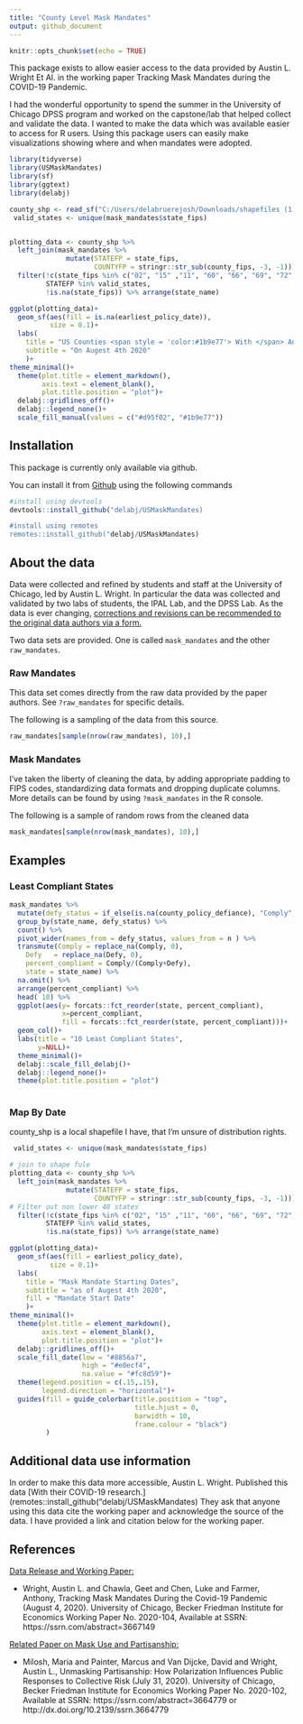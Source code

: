 ```yaml
---
title: "County Level Mask Mandates"
output: github_document
---
```


```r
knitr::opts_chunk$set(echo = TRUE)
```

This package exists to allow easier access to the data provided by Austin L. Wright Et Al. in the working paper Tracking Mask Mandates during the COVID-19 Pandemic. 

I had the wonderful opportunity to spend the summer in the University of Chicago DPSS program and worked on the capstone/lab that helped collect and validate the data. I wanted to make the data which was available easier to access for R users. Using this package users can easily make visualizations showing where and when mandates were adopted. 

```r
library(tidyverse)
library(USMaskMandates)
library(sf)
library(ggtext)
library(delabj)

county_shp <- read_sf("C:/Users/delabruerejosh/Downloads/shapefiles (1)/cb_2018_us_county_500k/cb_2018_us_county_500k.shp")
 valid_states <- unique(mask_mandates$state_fips)


plotting_data <- county_shp %>%
  left_join(mask_mandates %>%
              mutate(STATEFP = state_fips,
                     COUNTYFP = stringr::str_sub(county_fips, -3, -1))) %>%
  filter(!c(state_fips %in% c("02", "15" ,"11", "60", "66", "69", "72", "78")), 
         STATEFP %in% valid_states, 
         !is.na(state_fips)) %>% arrange(state_name)

ggplot(plotting_data)+
  geom_sf(aes(fill = is.na(earliest_policy_date)), 
          size = 0.1)+
  labs(
    title = "US Counties <span style = 'color:#1b9e77'> With </span> And <span style = 'color:#d95f02'>Without</span> Mask Mandates",
    subtitle = "On Augest 4th 2020"
    )+
theme_minimal()+
  theme(plot.title = element_markdown(), 
        axis.text = element_blank(), 
        plot.title.position = "plot")+
  delabj::gridlines_off()+
  delabj::legend_none()+
  scale_fill_manual(values = c("#d95f02", "#1b9e77"))


```

## Installation

This package is currently only available via github. 

You can install it from [Github](github.com) using the following commands

``` r 
#install using devtools
devtools::install_github("delabj/USMaskMandates)

#install using remotes
remotes::install_github("delabj/USMaskMandates)

```

## About the data

Data were collected and refined by students and staff at the University of Chicago, led by Austin L. Wright. In particular the data was collected and validated by two labs of students, the IPAL Lab, and the DPSS Lab. As the data is ever changing, [corrections and revisions can be recommended to the original data authors via a form. ](https://docs.google.com/forms/u/2/d/e/1FAIpQLSfi4NTKH8_kFD8hb7_oWdcY2pIp9_YEbwvGs7kLmqU99_rQvw/viewform?usp=send_form) 

Two data sets are provided. One is called `mask_mandates` and the other `raw_mandates`. 

### Raw Mandates

This data set comes directly from the raw data provided by the paper authors. See `?raw_mandates` for specific details. 

The following is a sampling of the data from this source.
```r
raw_mandates[sample(nrow(raw_mandates), 10),] 
```

### Mask Mandates

I've taken the liberty of cleaning the data, by adding appropriate padding to FIPS codes, standardizing data formats and dropping duplicate columns. More details can be found by using `?mask_mandates` in the R console. 

The following is a sample of random rows from the cleaned data
```r
mask_mandates[sample(nrow(mask_mandates), 10),] 
```


## Examples


### Least Compliant States
```r
mask_mandates %>%
  mutate(defy_status = if_else(is.na(county_policy_defiance), "Comply", "Defy" )) %>%
  group_by(state_name, defy_status) %>%
  count() %>% 
  pivot_wider(names_from = defy_status, values_from = n ) %>%
  transmute(Comply = replace_na(Comply, 0),
    Defy   = replace_na(Defy, 0),
    percent_compliant = Comply/(Comply+Defy), 
    state = state_name) %>%
  na.omit() %>%
  arrange(percent_compliant) %>%
  head( 10) %>%
  ggplot(aes(y= forcats::fct_reorder(state, percent_compliant), 
             x=percent_compliant, 
             fill = forcats::fct_reorder(state, percent_compliant)))+
  geom_col()+
  labs(title = "10 Least Compliant States", 
       y=NULL)+
  theme_minimal()+
  delabj::scale_fill_delabj()+
  delabj::legend_none()+
  theme(plot.title.position = "plot")
         
```

###  Map By Date

county_shp is a local shapefile I have, that I'm unsure of distribution rights. 

```r
 valid_states <- unique(mask_mandates$state_fips)

# join to shape fule
plotting_data <- county_shp %>%
  left_join(mask_mandates %>%
              mutate(STATEFP = state_fips,
                     COUNTYFP = stringr::str_sub(county_fips, -3, -1))) %>%
# Filter out non lower 48 states
  filter(!c(state_fips %in% c("02", "15" ,"11", "60", "66", "69", "72", "78")), 
         STATEFP %in% valid_states, 
         !is.na(state_fips)) %>% arrange(state_name)

ggplot(plotting_data)+
  geom_sf(aes(fill = earliest_policy_date), 
          size = 0.1)+
  labs(
    title = "Mask Mandate Starting Dates",
    subtitle = "as of Augest 4th 2020", 
    fill = "Mandate Start Date"
    )+
theme_minimal()+
  theme(plot.title = element_markdown(), 
        axis.text = element_blank(), 
        plot.title.position = "plot")+
  delabj::gridlines_off()+
  scale_fill_date(low = "#8856a7",
                  high = "#e0ecf4", 
                  na.value = "#fc8d59")+
  theme(legend.position = c(.15,.15), 
        legend.direction = "horizontal")+
  guides(fill = guide_colorbar(title.position = "top", 
                               title.hjust = 0, 
                               barwidth = 10, 
                               frame.colour = "black") 
         )
```



## Additional data use information
In order to make this data more accessible, Austin L. Wright. Published this data  [With their COVID-19 research.](remotes::install_github("delabj/USMaskMandates) They ask that anyone using this data cite the working paper and acknowledge the source of the data. I have provided a link and citation below for the working paper. 


## References

[Data Release and Working Paper:](https://bfi.uchicago.edu/wp-content/uploads/BFI_WP_2020104.pdf)

+ Wright, Austin L. and Chawla, Geet and Chen, Luke and Farmer, Anthony, Tracking Mask Mandates During the Covid-19 Pandemic (August 4, 2020). University of Chicago, Becker Friedman Institute for Economics Working Paper No. 2020-104, Available at SSRN: https://ssrn.com/abstract=3667149


[Related Paper on Mask Use and Partisanship:](https://papers.ssrn.com/sol3/papers.cfm?abstract_id=3664779)

+ Milosh, Maria and Painter, Marcus and Van Dijcke, David and Wright, Austin L., Unmasking Partisanship: How Polarization Influences Public Responses to Collective Risk (July 31, 2020). University of Chicago, Becker Friedman Institute for Economics Working Paper No. 2020-102, Available at SSRN: https://ssrn.com/abstract=3664779 or http://dx.doi.org/10.2139/ssrn.3664779
